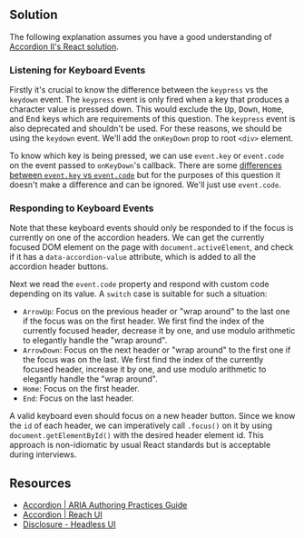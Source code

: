 
## Solution

The following explanation assumes you have a good understanding of [Accordion II's React solution](/questions/user-interface/accordion-ii/react/solution).

### Listening for Keyboard Events

Firstly it's crucial to know the difference between the `keypress` vs the `keydown` event. The `keypress` event is only fired when a key that produces a character value is pressed down. This would exclude the <kbd>Up</kbd>, <kbd>Down</kbd>, <kbd>Home</kbd>, and <kbd>End</kbd> keys which are requirements of this question. The `keypress` event is also deprecated and shouldn't be used. For these reasons, we should be using the `keydown` event. We'll add the `onKeyDown` prop to root `<div>` element.

To know which key is being pressed, we can use `event.key` or `event.code` on the event passed to `onKeyDown`'s callback. There are some [differences between `event.key` vs `event.code`](https://javascript.info/keyboard-events) but for the purposes of this question it doesn't make a difference and can be ignored. We'll just use `event.code`.

### Responding to Keyboard Events

Note that these keyboard events should only be responded to if the focus is currently on one of the accordion headers. We can get the currently focused DOM element on the page with `document.activeElement`, and check if it has a `data-accordion-value` attribute, which is added to all the accordion header buttons.

Next we read the `event.code` property and respond with custom code depending on its value. A `switch` case is suitable for such a situation:

- `ArrowUp`: Focus on the previous header or "wrap around" to the last one if the focus was on the first header. We first find the index of the currently focused header, decrease it by one, and use modulo arithmetic to elegantly handle the "wrap around".
- `ArrowDown`: Focus on the next header or "wrap around" to the first one if the focus was on the last. We first find the index of the currently focused header, increase it by one, and use modulo arithmetic to elegantly handle the "wrap around".
- `Home`: Focus on the first header.
- `End`: Focus on the last header.

A valid keyboard even should focus on a new header button. Since we know the `id` of each header, we can imperatively call `.focus()` on it by using `document.getElementById()` with the desired header element id. This approach is non-idiomatic by usual React standards but is acceptable during interviews.

<TestCases />

## Resources

- [Accordion | ARIA Authoring Practices Guide](https://www.w3.org/WAI/ARIA/apg/patterns/accordion/)
- [Accordion | Reach UI](https://reach.tech/accordion)
- [Disclosure - Headless UI](https://headlessui.com/react/disclosure)
